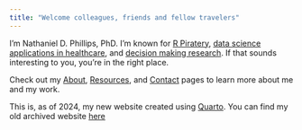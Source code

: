 ```yaml
---
title: "Welcome colleagues, friends and fellow travelers"
---
```


I'm Nathaniel D. Phillips, PhD. I'm known for [R Piratery](www.bookdown.org/ndphillips/yarrr), [data science applications in healthcare](https://posit.co/resources/videos/flatironkitchen-how-we-overhauled-a-frankensteinian-sql-workflow-with-the-tidyverse), and [decision making research](https://github.com/ndphillips/FFTrees). If that sounds interesting to you, you're in the right place.

Check out my [About](about.qmd), [Resources](resources.qmd), and [Contact](contact.qmd) pages to learn more about me and my work.

::: {.callout-note title="My old website is archived"}
This is, as of 2024, my new website created using [Quarto](https://quarto.org/docs/websites/). You can find my old archived website  [here](https://ndphillips.github.io/old_ndphillips.github.io/)
:::




